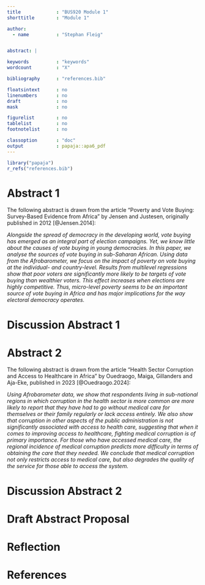 ```yaml
---
title             : "BUS920 Module 1"
shorttitle        : "Module 1"

author: 
  - name          : "Stephan Fleig"


abstract: |

keywords          : "keywords"
wordcount         : "X"

bibliography      : "references.bib"

floatsintext      : no
linenumbers       : no
draft             : no
mask              : no

figurelist        : no
tablelist         : no
footnotelist      : no

classoption       : "doc"
output            : papaja::apa6_pdf
---
```


```r
library("papaja")
r_refs("references.bib")
```

# Abstract 1

The following abstract is drawn from the article "Poverty and Vote Buying: Survey-Based Evidence from Africa" by Jensen and Justesen, originally published in 2012 [@Jensen.2014]:

*Alongside the spread of democracy in the developing world, vote buying has emerged as an integral part of election campaigns. Yet, we know little about the causes of vote buying in young democracies. In this paper, we analyse the sources of vote buying in sub-Saharan African. Using data from the Afrobarometer, we focus on the impact of poverty on vote buying at the individual- and country-level. Results from multilevel regressions show that poor voters are significantly more likely to be targets of vote buying than wealthier voters. This effect increases when elections are highly competitive. Thus, micro-level poverty seems to be an important source of vote buying in Africa and has major implications for the way electoral democracy operates.*

# Discussion Abstract 1

# Abstract 2

The following abstract is drawn from the article "Health Sector Corruption and Access to Healthcare in Africa" by Ouedraogo, Maiga, Gillanders
and Aja-Eke, published in 2023 [@Ouedraogo.2024]:

*Using Afrobarometer data, we show that respondents living in sub-national regions in which corruption in the health sector is more common are more likely to report that they have had to go without medical care for themselves or their family regularly or lack access entirely. We also show that corruption in other aspects of the public administration is not significantly associated with access to health care, suggesting that when it comes to improving access to healthcare, fighting medical corruption is of primary importance. For those who have accessed medical care, the regional incidence of medical corruption predicts more difficulty in terms of obtaining the care that they needed. We conclude that medical corruption not only restricts access to medical care, but also degrades the quality of the service for those able to access the system.*

# Discussion Abstract 2



# Draft Abstract Proposal

# Reflection




\newpage



# References

::: {#refs custom-style="Bibliography"}
:::
